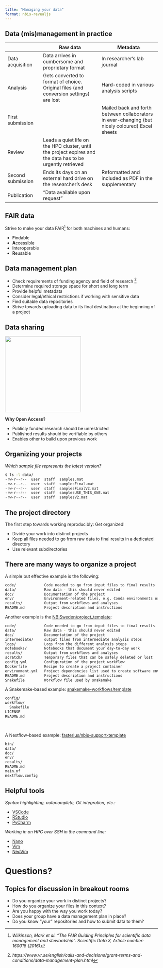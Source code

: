 ```yaml
---
title: "Managing your data"
format: nbis-revealjs
---
```


## Data (mis)management in practice {.smaller}

|                             | [Raw data]{.green}                | [Metadata]{.green} |
| -----------------           | --------------------------- | --------------------------- |
| [Data acquisition]{.green}  | Data arrives in cumbersome and proprietary format | In researcher's lab journal |
| [Analysis]{.green}          | Gets converted to format of choice. Original files (and conversion settings) are lost | Hard-coded in various analysis scripts |
| [First submission]{.green}  | | Mailed back and forth between collaborators in ever-changing (but nicely coloured) Excel sheets |
| [Review]{.green}            | Leads a quiet life on the HPC cluster, until the project expires and the data has to be urgently retrieved | |
| [Second submission]{.green} | Ends its days on an external hard drive on the researcher's desk | Reformatted and included as PDF in the supplementary |
| [Publication]{.green}       | "Data available upon request" | |

## FAIR data

Strive to make your data FAIR^[_Wilkinson, Mark et al. "The FAIR Guiding
Principles for scientific data management and stewardship". Scientific Data 3,
Article number: 160018 (2016)_] for both machines and humans:

- [**F**]{.green}indable
- [**A**]{.green}ccessible
- [**I**]{.green}nteroperable
- [**R**]{.green}eusable

## Data management plan

::: {.incremental}
- Check [requirements of funding agency]{.green} and field of research
  ^[_https://www.vr.se/english/calls-and-decisions/grant-terms-and-conditions/data-management-plan.html_]
- Determine [required storage]{.green} space for short and long term
- Provide [helpful metadata]{.green}
- Consider legal/ethical restrictions if working with [sensitive data]{.green}
- Find suitable [data repositories]{.green}
- Strive towards uploading data to its final destination at the [beginning of a
  project]{.green}
:::

## Data sharing

![](https://www.openaccess.nl/sites/www.openaccess.nl/files/documenten/open-access-logo-png-transparent.png){height=250 fig-align=center}

**Why Open Access?**

- Publicly funded research should be [unrestricted]{.green}
- Published results should be [verifiable by others]{.green}
- Enables other to [build upon previous work]{.green}

## Organizing your projects {.larger}

_Which sample file represents the [latest]{.green} version?_

```bash
$ ls -l data/
-rw-r--r--  user  staff  samples.mat
-rw-r--r--  user  staff  samplesFinal.mat
-rw-r--r--  user  staff  samplesFinalV2.mat
-rw-r--r--  user  staff  samplesUSE_THIS_ONE.mat
-rw-r--r--  user  staff  samplesV2.mat
```

## The project directory

The first step towards working reproducibly: [Get organized!]{.green}

- Divide your work into [distinct projects]{.green}
- Keep all files needed to go from raw data to final results in a dedicated
  directory
- Use [relevant subdirectories]{.green}

## There are many ways to organize a project

::: {.r-stack}

::: {.fragment fragment-index=1}
::: {.fragment .fade-out fragment-index=2}
A simple but effective example is the following:
```bash
code/             Code needed to go from input files to final results
data/             Raw data - this should never edited
doc/              Documentation of the project
env/              Environment-related files, e.g. Conda environments or Dockerfiles
results/          Output from workflows and analyses
README.md         Project description and instructions
```
:::
:::

::: {.fragment fragment-index=2}
::: {.fragment .fade-out fragment-index=3}
Another example is the [NBISweden/project_template](https://github.com/NBISweden/project_template):
```bash
code/             Code needed to go from input files to final results
data/             Raw data - this should never edited
doc/              Documentation of the project
intermediate/     output files from intermediate analysis steps
logs/             Logs from the different analysis steps
notebooks/        Notebooks that document your day-to-day work
results/          Output from workflows and analyses
scratch/          Temporary files that can be safely deleted or lost
config.yml        Configuration of the project workflow
Dockerfile        Recipe to create a project container
environment.yml   Project dependencies list used to create software environment
README.md         Project description and instructions
Snakefile         Workflow file used by snakemake
```
:::
:::

::: {.fragment fragment-index=3}
A Snakemake-based example: [snakemake-workflows/template](https://github.com/snakemake-workflows/snakemake-workflow-template)
```bash
config/
workflow/
  Snakefile
LICENSE
README.md
```

<br>

A Nextflow-based example: [fasterius/nbis-support-template](https://github.com/fasterius/nbis-support-template)
```bash
bin/
data/
doc/
env/
results/
README.md
main.nf
nextflow.config
```
:::

:::

## Helpful tools

::: {.fragment}
*Syntax highlighting, autocomplete, Git integration, etc.:*

- [VSCode](https://code.visualstudio.com/)
- [RStudio](https://rstudio.com/)
- [PyCharm](https://www.jetbrains.com/pycharm/)
:::

::: {.fragment}
*Working in an HPC over SSH in the command line:*

- [Nano](https://www.nano-editor.org/)
- [Vim](https://www.vim.org/)
- [NeoVim](https://neovim.io/)
:::

# Questions?

## Topics for discussion in breakout rooms

- Do you organize your work in distinct projects?
- How do you organize your files in this context?
- Are you happy with the way you work today?
- Does your group have a data management plan in place?
- Do you know "your" repositories and how to submit data to them?
